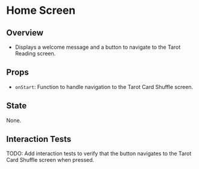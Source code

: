 
<Meta of={HomeScreen.default} />

# Home Screen
## Overview
- Displays a welcome message and a button to navigate to the Tarot Reading screen.

## Props
- `onStart`: Function to handle navigation to the Tarot Card Shuffle screen.

## State
None.

## Interaction Tests

TODO: Add interaction tests to verify that the button navigates to the Tarot Card Shuffle screen when pressed.  